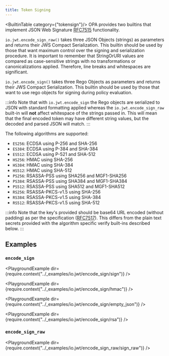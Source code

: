 ```yaml
---
title: Token Signing
---
```

<BuiltinTable category={"tokensign"}/>
OPA provides two builtins that implement JSON Web Signature [RFC7515](https://tools.ietf.org/html/rfc7515) functionality.

`io.jwt.encode_sign_raw()` takes three JSON Objects (strings) as parameters and returns their JWS Compact Serialization.
This builtin should be used by those that want maximum control over the signing and serialization procedure. It is
important to remember that StringOrURI values are compared as case-sensitive strings with no transformations or
canonicalizations applied. Therefore, line breaks and whitespaces are significant.

`io.jwt.encode_sign()` takes three Rego Objects as parameters and returns their JWS Compact Serialization. This builtin
should be used by those that want to use rego objects for signing during policy evaluation.

:::info
Note that with `io.jwt.encode_sign` the Rego objects are serialized to JSON with standard formatting applied
whereas the `io.jwt.encode_sign_raw` built-in will **not** affect whitespace of the strings passed in.
This will mean that the final encoded token may have different string values, but the decoded and parsed
JSON will match.
:::

The following algorithms are supported:

- `ES256`: ECDSA using P-256 and SHA-256
- `ES384`: ECDSA using P-384 and SHA-384
- `ES512`: ECDSA using P-521 and SHA-512
- `HS256`: HMAC using SHA-256
- `HS384`: HMAC using SHA-384
- `HS512`: HMAC using SHA-512
- `PS256`: RSASSA-PSS using SHA256 and MGF1-SHA256
- `PS384`: RSASSA-PSS using SHA384 and MGF1-SHA384
- `PS512`: RSASSA-PSS using SHA512 and MGF1-SHA512
- `RS256`: RSASSA-PKCS-v1.5 using SHA-256
- `RS384`: RSASSA-PKCS-v1.5 using SHA-384
- `RS512`: RSASSA-PKCS-v1.5 using SHA-512

:::info
Note that the key's provided should be base64 URL encoded (without padding) as per the specification ([RFC7517](https://tools.ietf.org/html/rfc7517)).
This differs from the plain text secrets provided with the algorithm specific verify built-ins described below.
:::

## Examples

### `encode_sign`

<PlaygroundExample dir={require.context("../_examples/io.jwt/encode_sign/sign")} />

<PlaygroundExample dir={require.context("../_examples/io.jwt/encode_sign/hmac")} />

<PlaygroundExample dir={require.context("../_examples/io.jwt/encode_sign/empty_json")} />

<PlaygroundExample dir={require.context("../_examples/io.jwt/encode_sign/rsa")} />

### `encode_sign_raw`

<PlaygroundExample dir={require.context("../_examples/io.jwt/encode_sign_raw/sign_raw")} />
